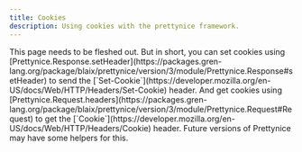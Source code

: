```yaml
---
title: Cookies
description: Using cookies with the prettynice framework.
---
```



<Aside type="note">
  This page needs to be fleshed out.
  But in short, you can set cookies using [Prettynice.Response.setHeader](https://packages.gren-lang.org/package/blaix/prettynice/version/3/module/Prettynice.Response#setHeader)
  to send the [`Set-Cookie`](https://developer.mozilla.org/en-US/docs/Web/HTTP/Headers/Set-Cookie) header.
  And get cookies using [Prettynice.Request.headers](https://packages.gren-lang.org/package/blaix/prettynice/version/3/module/Prettynice.Request#Request)
  to get the [`Cookie`](https://developer.mozilla.org/en-US/docs/Web/HTTP/Headers/Cookie) header.
  Future versions of Prettynice may have some helpers for this.
</Aside>
